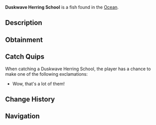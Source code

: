 {{FishInfobox
|image          = Duskwave Herring School.png
|rarity         = Legendary
|sea            = First Sea, Second Sea
|location       = [[Ocean]]
|sublocation    = 
|sources        = Fishing Net
|radar_location = 
|xp             = 7500
|weather        = Windy
|time           = Night
|season         = Winter, Spring
|bait           = 
|base_weight    = 62
|base_value     = 9500
|weight_range   = 39
|base_chance    = 10
|base_resil     = 40
}}
'''Duskwave Herring School''' is a {{Rarity|Legendary}} fish found in the [[Ocean]].

== Description ==
{{Description|A school of awesome fish!|Bestiary Entry}}

== Obtainment ==
{{Description|Caught in oceans using a net.|Bestiary Hint}}

== Catch Quips ==
When catching a Duskwave Herring School, the player has a chance to make one of the following exclamations:
* Wow, that's a lot of them!

== Change History ==
{{Change History|{{subst:Current Version}}}}

== Navigation ==
{{Fish Navbox|Ocean}}